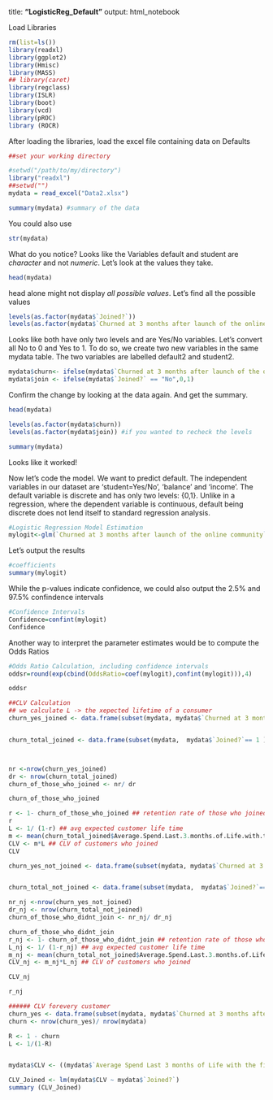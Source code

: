 title: **"LogisticReg_Default"**
output: html_notebook


Load Libraries

```{r}
rm(list=ls())
library(readxl)
library(ggplot2)
library(Hmisc)
library(MASS)
## library(caret)
library(regclass)
library(ISLR)
library(boot)
library(vcd)
library(pROC)
library (ROCR)
```


After loading the libraries, load the excel file containing data on Defaults

```{r}

##set your working directory

#setwd("/path/to/my/directory")
library("readxl")
##setwd("")
mydata = read_excel("Data2.xlsx")

summary(mydata) #summary of the data
```
You could also use

```{r}
str(mydata)
```


What do you notice? Looks like the Variables default and student are *character* and not *numeric*. Let's look at the values they take.

```{r}
head(mydata)
```

head alone might not display _all possible values_. Let's find all the possible values

```{r}
levels(as.factor(mydata$`Joined?`))
levels(as.factor(mydata$`Churned at 3 months after launch of the online community`))

```


Looks like both have only two levels and are Yes/No variables. Let's convert all No to 0 and Yes to 1. To do so, we create two new variables in the same mydata table. The two variables are labelled default2 and student2.


```{r}
mydata$churn<- ifelse(mydata$`Churned at 3 months after launch of the online community` == "No",0,1)
mydata$join <- ifelse(mydata$`Joined?` == "No",0,1)
```

Confirm the change by looking at the data again. And get the summary.

```{r}
head(mydata)

levels(as.factor(mydata$churn))
levels(as.factor(mydata$join)) #if you wanted to recheck the levels
```
```{r}
summary(mydata)
```

Looks like it worked!

Now let's code the model. We want to predict default. The independent variables in our dataset are 'student=Yes/No', 'balance' and 'income'. The default variable is discrete and has only two levels: {0,1}. Unlike in a regression, where the dependent variable is continuous, default being discrete does not lend itself to standard regression analysis.

```{r}
#Logistic Regression Model Estimation
mylogit<-glm(`Churned at 3 months after launch of the online community`~ `Average Spend Last 3 months of Life with the firm`+ `Joined?`+ `Customer Age with Firm at time of launching the online community` ,data=mydata,family=binomial(link="logit"))
```


Let's output the results

```{r}
#coefficients
summary(mylogit)
```

While the p-values indicate confidence, we could also output the 2.5% and 97.5% confindence intervals
```{r}
#Confidence Intervals
Confidence=confint(mylogit) 
Confidence
```

Another way to interpret the parameter estimates would be to compute the Odds Ratios

```{r}
#Odds Ratio Calculation, including confidence intervals
oddsr=round(exp(cbind(OddsRatio=coef(mylogit),confint(mylogit))),4)

oddsr

##CLV Calculation 
## we calculate L -> the xepected lifetime of a consumer 
churn_yes_joined <- data.frame(subset(mydata, mydata$`Churned at 3 months after launch of the online community`== 1 &  mydata$`Joined?`== 1 ))


churn_total_joined <- data.frame(subset(mydata,  mydata$`Joined?`== 1 ))



nr <-nrow(churn_yes_joined)
dr <- nrow(churn_total_joined)
churn_of_those_who_joined <- nr/ dr

churn_of_those_who_joined

r <- 1- churn_of_those_who_joined ## retention rate of those who joined
r
L <- 1/ (1-r) ## avg expected customer life time 
m <- mean(churn_total_joined$Average.Spend.Last.3.months.of.Life.with.the.firm*3)*0.50
CLV <- m*L ## CLV of customers who joined 
CLV 

churn_yes_not_joined <- data.frame(subset(mydata, mydata$`Churned at 3 months after launch of the online community`== 1 &  mydata$`Joined?`== 0 ))


churn_total_not_joined <- data.frame(subset(mydata,  mydata$`Joined?`== 0 ))

nr_nj <-nrow(churn_yes_not_joined)
dr_nj <- nrow(churn_total_not_joined)
churn_of_those_who_didnt_join <- nr_nj/ dr_nj

churn_of_those_who_didnt_join
r_nj <- 1- churn_of_those_who_didnt_join ## retention rate of those who joined
L_nj <- 1/ (1-r_nj) ## avg expected customer life time 
m_nj <- mean(churn_total_not_joined$Average.Spend.Last.3.months.of.Life.with.the.firm*3) *0.50
CLV_nj <- m_nj*L_nj ## CLV of customers who joined 

CLV_nj

r_nj

###### CLV forevery customer 
churn_yes <- data.frame(subset(mydata, mydata$`Churned at 3 months after launch of the online community`== 1 ))
churn <- nrow(churn_yes)/ nrow(mydata)

R <- 1 - churn
L <- 1/(1-R)


mydata$CLV <- ((mydata$`Average Spend Last 3 months of Life with the firm`*0.50) * L)

CLV_Joined <- lm(mydata$CLV ~ mydata$`Joined?`)
summary (CLV_Joined)
```
